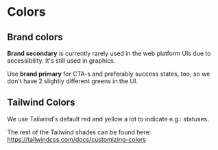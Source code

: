 <!-- Colors.stories.mdx -->



<Meta title="Brand/Colors" />

# Colors

## Brand colors

**Brand secondary** is currently rarely used in the web platform UIs due to accessibility. It's still used in graphics.

Use **brand primary** for CTA-s and preferably success states, too, so we don't have 2 slightly different greens in the UI.

<ColorPalette>
<ColorItem
    title="Brand gradient"
    subtitle="Use .gradient-bg class"
    colors={{ '': 'linear-gradient(135deg, #34aea1 0%, #00809c 100%)' }}
  />
  <ColorItem
    title="Brand primary color"
    subtitle="use as e.g.: bg-primary or bg-primary-400"
    colors={{ 'Default': '#34b4a1' }}
  />
  <ColorItem
    title="Brand primary shades a'la Tailwind"
    subtitle="use e.g.: bg-primary-300"
    colors={{ 50: "#f1fcf9",
          100: "#d0f7ee",
          200: "#a1eedd",
          300: "#69dfc9",
          400: "#34b4a1",
          500: "#21ab98",
          600: "#18897c",
          700: "#176e65",
          800: "#175853",
          900: "#184945" }} />
          <ColorItem
    title="Brand secondary color, dark blue"
    subtitle="use as e.g.: bg-darkblue or bg-primary-500"
    colors={{ 'Default': '#173158' }}
  />
<ColorItem 
    title="Brand secondary color, dark blue" 
    subtitle="Use as e.g.: bg-darkblue or bg-darkblue-900" 
    colors={{ 50: "#f2f6fd",
          100: "#e4ecfa",
          200: "#c3d8f4",
          300: "#8eb7eb",
          400: "#5292de",
          500: "#2c75cb",
          600: "#1d5aac",
          700: "#18488c",
          800: "#183f74",
          900: "#173158" }}
  />
  <ColorItem 
    title="Brand dark grey" 
    subtitle="use as e.g.: bg-darkgrey or bg-darkgrey-900" 
    colors={{ 'Default': '#333333' }} 
  />
  <ColorItem
    title="Brand dark grey shades a'la Tailwind"
    subtitle="use e.g.: bg-darkgrey-400"
    colors={{ 50: "#f7f7f7",
          100: "#e3e3e3",
          200: "#c8c8c8",
          300: "#a4a4a4",
          400: "#818181",
          500: "#666666",
          600: "#515151",
          700: "#434343",
          800: "#383838",
          900: "#333333" }} />
</ColorPalette>

## Tailwind Colors

We use Tailwind's default red and yellow a lot to indicate e.g.: statuses.

<ColorPalette>
  <ColorItem
    title="Yellow"
    subtitle="use e.g.: bg-yellow-300"
    colors={{ 50: "#fefce8",
          100: "#fef9c3",
          200: "#fef08a",
          300: "#fde047",
          400: "#facc15",
          500: "#eab308",
          600: "#ca8a04",
          700: "#a16207",
          800: "#854d0e",
          900: "#713f12" }} />
<ColorItem 
    title="Brand secondary color, dark blue" 
    subtitle="Use as e.g.: bg-darkblue or bg-darkblue-900" 
    colors={{ 50: "#fef2f2",
          100: "#fee2e2",
          200: "#fecaca",
          300: "#fca5a5",
          400: "#f87171",
          500: "#ef4444",
          600: "#dc2626",
          700: "#b91c1c",
          800: "#991b1b",
          900: "#7f1d1d" }}
  />

</ColorPalette>

The rest of the Tailwind shades can be found here: https://tailwindcss.com/docs/customizing-colors

